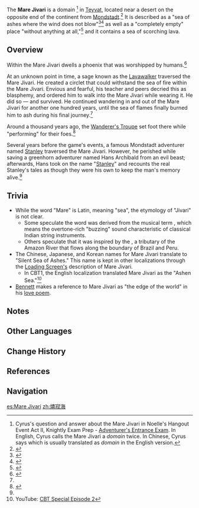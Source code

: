 {{Location Infobox
|image        = 
|type         = Not Accessible
|region       = 
|area         = 
}}
The '''Mare Jivari''' is a domain<!--deliberately not capitalized since it's unclear whether it's a domain or a Domain--><ref group="Note">Cyrus's question and answer about the Mare Jivari in Noelle's Hangout Event Act II, Knightly Exam Prep - [[Adventurer's Entrance Exam#Adventurer's Entrance Exam|Adventurer's Entrance Exam]]. In English, Cyrus calls the Mare Jivari a ''domain'' twice. In Chinese, Cyrus says {{zh|秘境|lit=secret territory,}} which is usually translated as ''domain'' in the English version.</ref> in [[Teyvat]], located near a desert on the opposite end of the continent from [[Mondstadt]].<ref>{{Ref/NPC|Stanley|1|c=before completing Should You Be Trapped in a Windless Land}}</ref> It is described as a "sea of ashes where the wind does not blow"<ref name="stan">{{Ref/Quest|The South Wind Brings Adventure}}</ref><ref>{{Ref/Loading|Mare Jivari}}</ref> as well as a "completely empty" place "without anything at all,"<ref>{{Ref/VO|Nahida|About Nahida: Knowledge}}</ref> and it contains a sea of scorching lava.

==Overview==
Within the Mare Jivari dwells a phoenix that was worshipped by humans.<ref name="lava">{{Ref/ArtiSet|Lavawalker}}</ref>

At an unknown point in time, a sage known as the [[Lavawalker]] traversed the Mare Jivari. He created a circlet that could withstand the sea of fire within the Mare Jivari. Envious and fearful, his teacher and peers decried this as blasphemy, and ordered him to walk into the Mare Jivari while wearing it. He did so &mdash; and survived. He continued wandering in and out of the Mare Jivari for another one hundred years, until the sea of flames finally burned him to ash during his final journey.<ref name="lava" />

Around a thousand years ago, the [[Wanderer's Troupe (Faction)|Wanderer's Troupe]] set foot there while "performing" for their foes.<ref>{{Ref/Arti|Wanderer's String-Kettle}}</ref>

Several years before the game's events, a famous Mondstadt adventurer named [[Real Stanley|Stanley]] traversed the Mare Jivari. However, he perished while saving a greenhorn adventurer named Hans Archibald from an evil beast; afterwards, Hans took on the name "[[Stanley]]" and recounts the real Stanley's tales as though they were his own to keep the man's memory alive.<ref name="stan" />

==Trivia==
* While the word "Mare" is Latin, meaning "sea", the etymology of "Jivari" is not clear.
** Some speculate the word was derived from the musical term {{w|Jivari}}, which means the overtone-rich "buzzing" sound characteristic of classical Indian string instruments.
** Others speculate that it was inspired by the {{w|Javary River|Rio Javari}}, a tributary of the Amazon River that flows along the boundary of Brazil and Peru.
* The Chinese, Japanese, and Korean names for Mare Jivari translate to "Silent Sea of Ashes." This name is kept in other localizations through the [[Loading Screen#Mare Jivari|Loading Screen's]] description of Mare Jivari.
** In CBT1, the English localization translated Mare Jivari as the "Ashen Sea."<ref>YouTube: [https://youtu.be/HA_XuipwXNs?t=14713 CBT Special Episode 2]</ref>
* [[Bennett]] makes a reference to Mare Jivari as "the edge of the world" in his [[Realm of Fog and Wind|love poem]].

==Notes==
{{Reflist|note=1}}

==Other Languages==
{{Other Languages
|en      = Mare Jivari
|zhs     = 烬寂海
|zhs_rm  = Jìnjì-hǎi
|zht     = 燼寂海
|zht_rm  = Jìnjì-hǎi
|zh_tl   = Silent Sea of Ashes
|ja      = {{Rubi|燼|じん|寂|じゃく|海|かい}}
|ja_rm   = Jinjaku-kai<ref>{{Ref/Quest|The South Wind Brings Adventure|note=Japanese Voice-Overs}}</ref>
|ja_tl   = Silent Sea of Ashes
|ko      = 잿더미 바다
|ko_rm   = Jaetdeomi Bada
|ko_tl   = Sea of Ash Piles
|es      = Mare Jivari
|fr      = Mer Cendrée
|fr_tl   = Ashen Sea
|ru      = Пепельное море
|ru_tl   = Ashen Sea
|th      = Mare Jivari
|vi      = Vùng Biển Lặng
|vi_tl   = Silent Sea Waters
|de      = Mare Jivari
|id      = Mare Jivari
|pt      = Mare Jivari
|tr      = 
|tr_tl   = 
|it      = 
|it_tl   = 
}}

==Change History==
{{Change History|introduced=1.0}}

==References==
{{Reflist|2}}

==Navigation==
{{Area Navbox|Other}}

[[es:Mare Jivari]]
[[zh:燼寂海]]